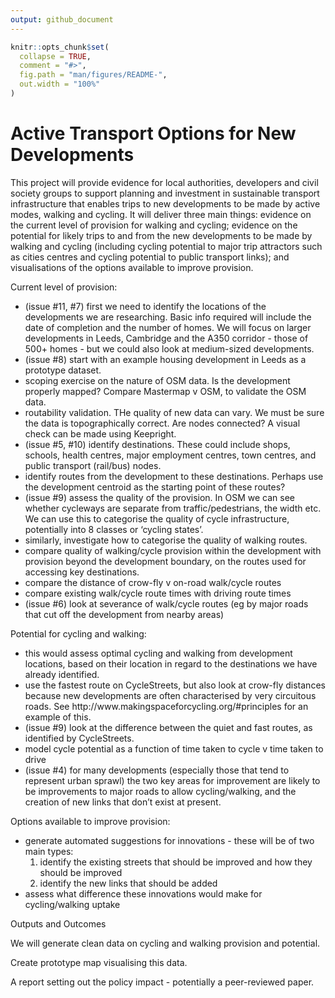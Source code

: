 ```yaml
---
output: github_document
---
```


<!-- README.md is generated from README.Rmd. Please edit that file -->

```r
knitr::opts_chunk$set(
  collapse = TRUE,
  comment = "#>",
  fig.path = "man/figures/README-",
  out.width = "100%"
)
```

<!-- badges: start -->
<!-- [![Build Status](https://img.shields.io/travis/ropenscilabs/circle/master?label=macOS&logo=travis&style=flat-square)](https://travis-ci.org/ropenscilabs/circle) -->
  <!-- [![Travis build status](https://travis-ci.org/cyipt/acton.svg?branch=master)](https://travis-ci.org/cyipt/acton) -->
  <!-- badges: end -->


# Active Transport Options for New Developments




This project will provide evidence for local authorities, developers and civil society groups to support planning and investment in sustainable transport infrastructure that enables trips to new developments to be made by active modes, walking and cycling.
It will deliver three main things: evidence on the current level of provision for walking and cycling; evidence on the potential for likely trips to and from the new developments to be made by walking and cycling (including cycling potential to major trip attractors such as cities centres and cycling potential to public transport links); and visualisations of the options available to improve provision.



Current level of provision:

- (issue #11, #7) first we need to identify the locations of the developments we are researching. Basic info required will include the date of completion and the number of homes. We will focus on larger developments in Leeds, Cambridge and the A350 corridor - those of 500+ homes - but we could also look at medium-sized developments.
- (issue #8) start with an example housing development in Leeds as a prototype dataset.
- scoping exercise on the nature of OSM data. Is the development properly mapped? Compare Mastermap v OSM, to validate the OSM data. 
- routability validation. THe quality of new data can vary. We must be sure the data is topographically correct. Are nodes connected? A visual check can be made using Keepright.
- (issue #5, #10) identify destinations. These could include shops, schools, health centres, major employment centres, town centres, and public transport (rail/bus) nodes. 
- identify routes from the development to these destinations. Perhaps use the development centroid as the starting point of these routes?
- (issue #9) assess the quality of the provision. In OSM we can see whether cycleways are separate from traffic/pedestrians, the width etc. We can use this to categorise the quality of cycle infrastructure, potentially into 8 classes or 'cycling states'. 
- similarly, investigate how to categorise the quality of walking routes.
- compare quality of walking/cycle provision within the development with provision beyond the development boundary, on the routes used for accessing key destinations.
- compare the distance of crow-fly v on-road walk/cycle routes
- compare existing walk/cycle route times with driving route times
- (issue #6) look at severance of walk/cycle routes (eg by major roads that cut off the development from nearby areas)


Potential for cycling and walking:

- this would assess optimal cycling and walking from development locations, based on their location in regard to the destinations we have already identified. 
- use the fastest route on CycleStreets, but also look at crow-fly distances because new developments are often characterised by very circuitous roads. See http://www.makingspaceforcycling.org/#principles for an example of this.
- (issue #9) look at the difference between the quiet and fast routes, as identified by CycleStreets. 
- model cycle potential as a function of time taken to cycle v time taken to drive
- (issue #4) for many developments (especially those that tend to represent urban sprawl) the two key areas for improvement are likely to be improvements to major roads to allow cycling/walking, and the creation of new links that don't exist at present.


Options available to improve provision:

- generate automated suggestions for innovations - these will be of two main types:
  1) identify the existing streets that should be improved and how they should be improved
  2) identify the new links that should be added 
- assess what difference these innovations would make for cycling/walking uptake


Outputs and Outcomes

We will generate clean data on cycling and walking provision and potential.

Create prototype map visualising this data.

A report setting out the policy impact - potentially a peer-reviewed paper.
